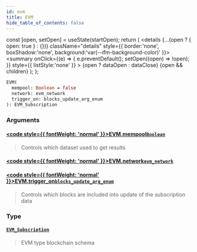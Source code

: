 ```yaml
---
id: evm
title: EVM
hide_table_of_contents: false
---
```







  const [open, setOpen] = useState(startOpen);
  return (
    <details {...(open ? { open: true } : {})} className="details" style={{ border:'none', boxShadow:'none', background:'var(--ifm-background-color)' }}>
      <summary
        onClick={(e) => {
          e.preventDefault();
          setOpen((open) => !open);
        }}
        style={{ listStyle:'none' }}
      >
      {open ? dataOpen : dataClose}
      </summary>
      {open && children}
    </details>
  );
};







```graphql
EVM(
  mempool: Boolean = false
  network: evm_network
  trigger_on: blocks_update_arg_enum
): EVM_Subscription
```




### Arguments

#### [<code style={{ fontWeight: 'normal' }}>EVM.<b>mempool</b></code>](#)<Bullet />[`Boolean`](/docs/graphql-reference/scalars/boolean) <Badge class="secondary" text="scalar"/>
> Controls which dataset used to get results
> 

#### [<code style={{ fontWeight: 'normal' }}>EVM.<b>network</b></code>](#)<Bullet />[`evm_network`](/docs/graphql-reference/enums/evm-network) <Badge class="secondary" text="enum"/>
> 
> 

#### [<code style={{ fontWeight: 'normal' }}>EVM.<b>trigger_on</b></code>](#)<Bullet />[`blocks_update_arg_enum`](/docs/graphql-reference/enums/blocks-update-arg-enum) <Badge class="secondary" text="enum"/>
> Controls which blocks are included into update of the subscription data
> 

### Type

#### [`EVM_Subscription`](/docs/graphql-reference/objects/evm-subscription) <Badge class="secondary" text="object"/>
> EVM type blockchain schema
> 



